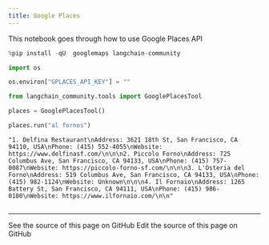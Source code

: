 ```yaml
---
title: Google Places
---
```


This notebook goes through how to use Google Places API

```python
%pip install -qU  googlemaps langchain-community
```

```python
import os

os.environ["GPLACES_API_KEY"] = ""
```

```python
from langchain_community.tools import GooglePlacesTool
```

```python
places = GooglePlacesTool()
```

```python
places.run("al fornos")
```

```output
"1. Delfina Restaurant\nAddress: 3621 18th St, San Francisco, CA 94110, USA\nPhone: (415) 552-4055\nWebsite: https://www.delfinasf.com/\n\n\n2. Piccolo Forno\nAddress: 725 Columbus Ave, San Francisco, CA 94133, USA\nPhone: (415) 757-0087\nWebsite: https://piccolo-forno-sf.com/\n\n\n3. L'Osteria del Forno\nAddress: 519 Columbus Ave, San Francisco, CA 94133, USA\nPhone: (415) 982-1124\nWebsite: Unknown\n\n\n4. Il Fornaio\nAddress: 1265 Battery St, San Francisco, CA 94111, USA\nPhone: (415) 986-0100\nWebsite: https://www.ilfornaio.com/\n\n"
```

```python

```

---

<CardGroup cols={2}>
  <Card title="View Source" icon="eye" href="https://github.com/langchain-ai/docs/blob/main/src/oss/python/integrations/tools/google_places.mdx">
    See the source of this page on GitHub
  </Card>
  <Card title="Edit Source" icon="pen-to-square" href="https://github.com/langchain-ai/docs/edit/main/src/oss/python/integrations/tools/google_places.mdx">
    Edit the source of this page on GitHub
  </Card>
</CardGroup>
